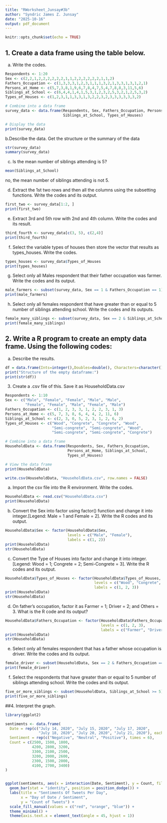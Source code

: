 ```yaml
---
title: "RWorksheet_Junsay#3b"
author: "Syndric James Z. Junsay"
date: "2025-10-16"
output: pdf_document
---
```


```r
knitr::opts_chunk$set(echo = TRUE)
```
## 1. Create a data frame using the table below.
 a. Write the codes.
 
```r
Respondents <- 1:20
Sex <- c(2,2,1,2,2,2,2,2,2,1,1,2,2,2,2,2,2,1,1,2)
Fathers_Occupation <- c(1,3,3,3,1,2,3,1,1,1,3,2,1,3,3,1,3,1,2,1)
Persons_at_Home <- c(5,7,3,8,1,9,6,7,8,4,7,5,4,7,8,8,3,11,5,6)
Siblings_at_School <- c(6,4,4,1,4,1,5,3,1,2,3,2,5,3,2,1,2,5,3,2)
Types_of_Houses <- c(1,2,3,1,1,3,3,1,3,2,2,3,2,3,3,3,3,3,3,2)

# Combine into a data frame
survey_data <- data.frame(Respondents, Sex, Fathers_Occupation, Persons_at_Home, 
                          Siblings_at_School, Types_of_Houses)

# Display the data
print(survey_data)
```
b.Describe the data. Get the structure or the summary of the data

```r
str(survey_data)
summary(survey_data)
```
c. Is the mean number of siblings attending is 5?
```r
mean(Siblings_at_School)
```
no, the mean number of siblings attending is not 5.

d. Extract the 1st two rows and then all the columns using the subsetting functions.
Write the codes and its output.

```r
first_two <- survey_data[1:2, ]
print(first_two)
```
e. Extract 3rd and 5th row with 2nd and 4th column. Write the codes and its result.
```r
third_fourth <- survey_data[c(3, 5), c(2,4)]
print(third_fourth)
```
f. Select the variable types of houses then store the vector that results as types_houses.
Write the codes.
```r
types_houses <- survey_data$Types_of_Houses
print(types_houses)
```
g. Select only all Males respondent that their father occupation was farmer. Write the
codes and its output.
```r
male_farmers <- subset(survey_data, Sex == 1 & Fathers_Occupation == 1)
print(male_farmers)
```
h. Select only all females respondent that have greater than or equal to 5 number of
siblings attending school. Write the codes and its outputs.
```r
female_many_siblings <- subset(survey_data, Sex == 2 & Siblings_at_School >= 5)
print(female_many_siblings)
```
## 2. Write a R program to create an empty data frame. Using the following codes:

a. Describe the results.
```r
df = data.frame(Ints=integer(),Doubles=double(), Characters=character(), Logicals=logical(), Factors=factor(), stringsAsFactors=FALSE)
print("Structure of the empty dataframe:")
print(str(df))
```
3. Create a .csv file of this. Save it as HouseholdData.csv
```r
Respondents <- 1:10
Sex <- c("Male", "Female", "Female", "Male", "Male", 
         "Female", "Female", "Male", "Female", "Male")
Fathers_Occupation <- c(1, 2, 3, 3, 1, 2, 2, 3, 1, 3)
Persons_at_Home <- c(5, 7, 3, 8, 6, 4, 4, 2, 11, 6)
Siblings_at_School <- c(2, 3, 0, 5, 2, 3, 1, 2, 6, 2)
Types_of_Houses <- c("Wood", "Congrete", "Congrete", "Wood", 
                     "Semi-congrete", "Semi-congrete", "Wood", 
                     "Semi-congrete", "Semi-congrete", "Congrete")

# Combine into a data frame
HouseholdData <- data.frame(Respondents, Sex, Fathers_Occupation,
                            Persons_at_Home, Siblings_at_School,
                            Types_of_Houses)

# View the data frame
print(HouseholdData)

write.csv(HouseholdData, "HouseholdData.csv", row.names = FALSE)
```

a. Import the csv file into the R environment. Write the codes.
```r
HouseholdData <- read.csv("HouseholdData.csv")
print(HouseholdData)
```
b. Convert the Sex into factor using factor() function and change it into integer.[Legend:
Male = 1 and Female = 2]. Write the R codes and its output.
```r
HouseholdData$Sex <- factor(HouseholdData$Sex,
                            levels = c("Male", "Female"),
                            labels = c(1, 2))
print(HouseholdData)
str(HouseholdData)
```
c. Convert the Type of Houses into factor and change it into integer. [Legend: Wood
= 1; Congrete = 2; Semi-Congrete = 3]. Write the R codes and its output.
```r
HouseholdData$Types_of_Houses <- factor(HouseholdData$Types_of_Houses,
                                        levels = c("Wood", "Congrete", "Semi-congrete"),
                                        labels = c(1, 2, 3))
print(HouseholdData)
str(HouseholdData)
```
d. On father’s occupation, factor it as Farmer = 1; Driver = 2; and Others = 3. What
is the R code and its output?
```r
HouseholdData$Fathers_Occupation <- factor(HouseholdData$Fathers_Occupation,
                                           levels = c(1, 2, 3),
                                           labels = c("Farmer", "Driver", "Others"))
print(HouseholdData)
str(HouseholdData)
```
e. Select only all females respondent that has a father whose occupation is driver. Write
the codes and its output.
```r
female_driver <- subset(HouseholdData, Sex == 2 & Fathers_Occupation == "Driver")
print(female_driver)
```
f. Select the respondents that have greater than or equal to 5 number of siblings attending
school. Write the codes and its output.

```r
five_or_more_siblings <- subset(HouseholdData, Siblings_at_School >= 5)
print(five_or_more_siblings)
```
##4. Interpret the graph.
```r
library(ggplot2)

sentiments <- data.frame(
  Date = rep(c("July 14, 2020", "July 15, 2020", "July 17, 2020",
               "July 18, 2020", "July 20, 2020", "July 21, 2020"), each = 3),
  Sentiment = rep(c("Negative", "Neutral", "Positive"), times = 6),
  Count = c(2500, 1500, 1800,
            4200, 2800, 3200,
            3300, 2100, 2500,
            3200, 2000, 2600,
            2300, 1500, 2000,
            4100, 2700, 3400)
)


ggplot(sentiments, aes(x = interaction(Date, Sentiment), y = Count, fill = Sentiment)) +
  geom_bar(stat = "identity", position = position_dodge()) +
  labs(title = "Sentiments Of Tweets Per Day",
       x = "Day of Date / Sentiment",
       y = "Count of Tweets") +
  scale_fill_manual(values = c("red", "orange", "blue")) +
  theme_minimal() +
  theme(axis.text.x = element_text(angle = 45, hjust = 1))
```










